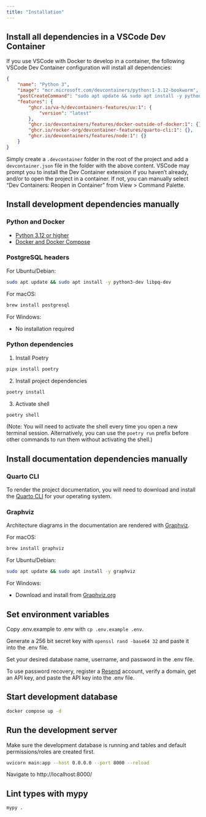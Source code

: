 ```yaml
---
title: "Installation"
---
```


## Install all dependencies in a VSCode Dev Container

If you use VSCode with Docker to develop in a container, the following VSCode Dev Container configuration will install all dependencies:

``` json
{
    "name": "Python 3",
    "image": "mcr.microsoft.com/devcontainers/python:1-3.12-bookworm",
    "postCreateCommand": "sudo apt update && sudo apt install -y python3-dev libpq-dev graphviz && npm install bootstrap@5.3.3 && npm install -g sass && npm install -g gulp && uv venv && uv sync",
    "features": {
        "ghcr.io/va-h/devcontainers-features/uv:1": {
            "version": "latest"
        },
        "ghcr.io/devcontainers/features/docker-outside-of-docker:1": {},
        "ghcr.io/rocker-org/devcontainer-features/quarto-cli:1": {},
        "ghcr.io/devcontainers/features/node:1": {}
    }
}
```

Simply create a `.devcontainer` folder in the root of the project and add a `devcontainer.json` file in the folder with the above content. VSCode may prompt you to install the Dev Container extension if you haven't already, and/or to open the project in a container. If not, you can manually select "Dev Containers: Reopen in Container" from View > Command Palette.

## Install development dependencies manually

### Python and Docker

- [Python 3.12 or higher](https://www.python.org/downloads/)
- [Docker and Docker Compose](https://docs.docker.com/get-docker/)

### PostgreSQL headers

For Ubuntu/Debian:

``` bash
sudo apt update && sudo apt install -y python3-dev libpq-dev
```

For macOS:

``` bash
brew install postgresql
```

For Windows:

- No installation required

### Python dependencies

1.  Install Poetry

``` bash
pipx install poetry
```

2.  Install project dependencies

``` bash
poetry install
```

3.  Activate shell

``` bash
poetry shell
```

(Note: You will need to activate the shell every time you open a new terminal session. Alternatively, you can use the `poetry run` prefix before other commands to run them without activating the shell.)

## Install documentation dependencies manually

### Quarto CLI

To render the project documentation, you will need to download and install the [Quarto CLI](https://quarto.org/docs/get-started/) for your operating system.

### Graphviz

Architecture diagrams in the documentation are rendered with [Graphviz](https://graphviz.org/).

For macOS:

``` bash
brew install graphviz
```

For Ubuntu/Debian:

``` bash
sudo apt update && sudo apt install -y graphviz
```

For Windows:

- Download and install from [Graphviz.org](https://graphviz.org/download/#windows)

## Set environment variables

Copy .env.example to .env with `cp .env.example .env`.

Generate a 256 bit secret key with `openssl rand -base64 32` and paste it into the .env file.

Set your desired database name, username, and password in the .env file.

To use password recovery, register a [Resend](https://resend.com/) account, verify a domain, get an API key, and paste the API key into the .env file.

## Start development database

``` bash
docker compose up -d
```

## Run the development server

Make sure the development database is running and tables and default permissions/roles are created first.

``` bash
uvicorn main:app --host 0.0.0.0 --port 8000 --reload
```

Navigate to http://localhost:8000/

## Lint types with mypy

``` bash
mypy .
```
